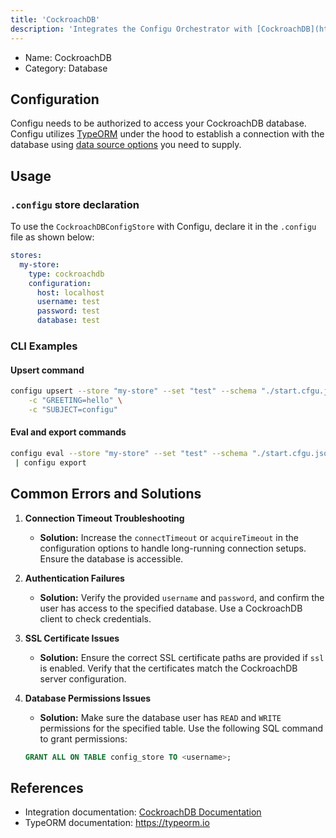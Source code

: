 ```yaml
---
title: 'CockroachDB'
description: 'Integrates the Configu Orchestrator with [CockroachDB](https://www.cockroachlabs.com/).'
---
```


- Name: CockroachDB
- Category: Database

## Configuration

Configu needs to be authorized to access your CockroachDB database. Configu utilizes [TypeORM](https://typeorm.io) under the hood to establish a connection with the database using [data source options](https://typeorm.io/data-source-options#postgres--cockroachdb-data-source-options) you need to supply.

## Usage

### `.configu` store declaration

To use the `CockroachDBConfigStore` with Configu, declare it in the `.configu` file as shown below:

```yaml
stores:
  my-store:
    type: cockroachdb
    configuration:
      host: localhost
      username: test
      password: test
      database: test
```

### CLI Examples

#### Upsert command

```bash
configu upsert --store "my-store" --set "test" --schema "./start.cfgu.json" \
    -c "GREETING=hello" \
    -c "SUBJECT=configu"
```

#### Eval and export commands

```bash
configu eval --store "my-store" --set "test" --schema "./start.cfgu.json" \
 | configu export
```

## Common Errors and Solutions

1. **Connection Timeout Troubleshooting**

   - **Solution:** Increase the `connectTimeout` or `acquireTimeout` in the configuration options to handle long-running connection setups. Ensure the database is accessible.

2. **Authentication Failures**

   - **Solution:** Verify the provided `username` and `password`, and confirm the user has access to the specified database. Use a CockroachDB client to check credentials.

3. **SSL Certificate Issues**

   - **Solution:** Ensure the correct SSL certificate paths are provided if `ssl` is enabled. Verify that the certificates match the CockroachDB server configuration.

4. **Database Permissions Issues**
   - **Solution:** Make sure the database user has `READ` and `WRITE` permissions for the specified table. Use the following SQL command to grant permissions:
   ```sql
   GRANT ALL ON TABLE config_store TO <username>;
   ```

## References

- Integration documentation: [CockroachDB Documentation](https://www.cockroachlabs.com/docs/)
- TypeORM documentation: https://typeorm.io
